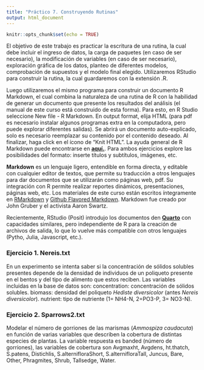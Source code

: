 ```yaml
---
title: "Práctico 7. Construyendo Rutinas"
output: html_document
---
```


```r
knitr::opts_chunk$set(echo = TRUE)
```


El objetivo de este trabajo es practicar la escritura de una rutina, la cual debe incluir el ingreso de datos, la carga de paquetes (en caso de ser necesario), la modificación de variables (en caso de ser necesario), exploración gráfica de los datos, planteo de diferentes modelos, comprobación de supuestos y el modelo final elegido. Utilizaremos RStudio para construir la rutina, la cual guardaremos con la extensión .R.  

Luego utilizaremos el mismo programa para construir un documento R Markdown, el cual combina la naturaleza de una rutina de R con la habilidad de generar un documento que presente los resultados del análisis (el manual de este curso está construido de esta forma). Para esto, en R Studio seleccione New file - R Markdown. En output format, elija HTML (para pdf es necesario instalar algunos programas extra en la computadora, pero puede explorar diferentes salidas). Se abrirá un documento auto-explicado, solo es necesario reemplazar su contenido por el contenido deseado. Al finalizar, haga click en el ícono de "Knit HTML". La ayuda general de R Markdown puede encontrarse en [**aquí.**](http://rmarkdown.rstudio.com/). Para ambos ejercicios explore las posibilidades del formato: inserte títulos y subtítulos, imágenes, etc.   

**Markdown** es un lenguaje ligero, entendible en forma directa, y editable con cualquier editor de textos, que permite su traducción a otros lenguajes para dar documentos que se utilizarán como páginas web, pdf. Su integración con R permite realizar reportes dinámicos, presentaciones, páginas web, etc. Los materiales de este curso están escritos íntegramente en [RMarkdown](http://rmarkdown.rstudio.com/) y [Github Flavored Markdown](https://guides.github.com/features/mastering-markdown/). Markdown fue creado por John Gruber y el activista Aaron Swartz. 

Recientemente, RStudio (Posit) introdujo los documentos den [**Quarto**](https://quarto.org/) con capacidades similares, pero independiente de R para la creación de archivos de salida, lo que lo vuelve más compatible con otros lenguajes (Pytho, Julia, Javascript, etc.).   


### Ejercicio 1. Nereis.txt

En un experimento se intenta saber si la concentración de sólidos solubles presentes depende de la densidad de individuos de un poliqueto presente en el bentos y del tipo de alimento que estos reciben. Las variables incluidas en la base de datos son:
concentration:  concentración de sólidos solubles.
biomass: densidad del poliqueto *Hediste diversicolor* (antes *Nereis diversicolor*).
nutrient: tipo de nutriente (1= NH4-N, 2=PO3-P, 3= NO3-N).   


### Ejercicio 2. Sparrows2.txt

Modelar el número de gorriones de las marismas (*Ammospiza caudacuta*) en función de varias variables que describen la cobertura de distintas especies de plantas. La variable respuesta es banded (número de gorriones), las variables de cobertura son Avgmaxht, Avgdens, ht.thatch, S.patens, Distichlis, S.alternifloraShort, S.alternifloraTall, Juncus, Bare, Other, Phragmites, Shrub, Tallsedge, Water.

